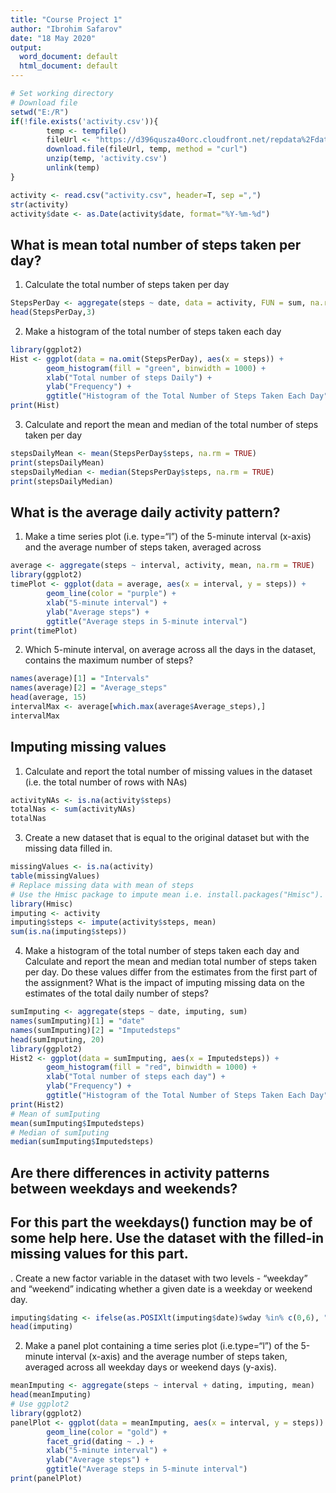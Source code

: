```yaml
---
title: "Course Project 1"
author: "Ibrohim Safarov"
date: "18 May 2020"
output:
  word_document: default
  html_document: default
---
```


```r
# Set working directory
# Download file
setwd("E:/R")
if(!file.exists('activity.csv')){
        temp <- tempfile()
        fileUrl <- "https://d396qusza40orc.cloudfront.net/repdata%2Fdata%2Factivity.zip"
        download.file(fileUrl, temp, method = "curl")
        unzip(temp, 'activity.csv')
        unlink(temp)
}

activity <- read.csv("activity.csv", header=T, sep =",")
str(activity)
activity$date <- as.Date(activity$date, format="%Y-%m-%d")
```
## What is mean total number of steps taken per day?
1. Calculate the total number of steps taken per day

```r
StepsPerDay <- aggregate(steps ~ date, data = activity, FUN = sum, na.rm = TRUE); dim(StepsPerDay)
head(StepsPerDay,3)
```
2. Make a histogram of the total number of steps taken each day

```r
library(ggplot2)
Hist <- ggplot(data = na.omit(StepsPerDay), aes(x = steps)) + 
        geom_histogram(fill = "green", binwidth = 1000) +
        xlab("Total number of steps Daily") +
        ylab("Frequency") +
        ggtitle("Histogram of the Total Number of Steps Taken Each Day")
print(Hist)
```
3. Calculate and report the mean and median of the total number of steps taken per day

```r
stepsDailyMean <- mean(StepsPerDay$steps, na.rm = TRUE)
print(stepsDailyMean)
stepsDailyMedian <- median(StepsPerDay$steps, na.rm = TRUE)
print(stepsDailyMedian)
```
## What is the average daily activity pattern?
1. Make a time series plot (i.e. type="l") of the 5-minute interval (x-axis) and the average number of steps taken, averaged across 
```r
average <- aggregate(steps ~ interval, activity, mean, na.rm = TRUE)
library(ggplot2)
timePlot <- ggplot(data = average, aes(x = interval, y = steps)) +
        geom_line(color = "purple") +
        xlab("5-minute interval") +
        ylab("Average steps") +
        ggtitle("Average steps in 5-minute interval")
print(timePlot)
```
2. Which 5-minute interval, on average across all the days in the dataset, contains the maximum number of steps?
```r
names(average)[1] = "Intervals"
names(average)[2] = "Average_steps"
head(average, 15)
intervalMax <- average[which.max(average$Average_steps),]
intervalMax
```
## Imputing missing values

1. Calculate and report the total number of missing values in the dataset (i.e. the total number of rows with NAs)
```r
activityNAs <- is.na(activity$steps)
totalNas <- sum(activityNAs)
totalNas
```
3. Create a new dataset that is equal to the original dataset but with the missing data filled in.
```r
missingValues <- is.na(activity)
table(missingValues)
# Replace missing data with mean of steps
# Use the Hmisc package to impute mean i.e. install.packages("Hmisc"). Then load the package.
library(Hmisc)
imputing <- activity
imputing$steps <- impute(activity$steps, mean)
sum(is.na(imputing$steps))
```
4. Make a histogram of the total number of steps taken each day and Calculate and report the mean and median total number of steps taken per day. Do these values differ from the estimates from the first part of the assignment? What is the impact of imputing missing data on the estimates of the total daily number of steps?

```r
sumImputing <- aggregate(steps ~ date, imputing, sum)
names(sumImputing)[1] = "date"
names(sumImputing)[2] = "Imputedsteps"
head(sumImputing, 20)
library(ggplot2)
Hist2 <- ggplot(data = sumImputing, aes(x = Imputedsteps)) +
        geom_histogram(fill = "red", binwidth = 1000) +
        xlab("Total number of steps each day") +
        ylab("Frequency") +
        ggtitle("Histogram of the Total Number of Steps Taken Each Day")
print(Hist2)
# Mean of sumIputing
mean(sumImputing$Imputedsteps)
# Median of sumIputing
median(sumImputing$Imputedsteps)
```
## Are there differences in activity patterns between weekdays and weekends?

## For this part the weekdays() function may be of some help here. Use the dataset with the filled-in missing values for this part.

. Create a new factor variable in the dataset with two levels - "weekday" and "weekend" indicating whether a given date is a weekday or weekend day.
```r
imputing$dating <- ifelse(as.POSIXlt(imputing$date)$wday %in% c(0,6), "Weekend", "Weekday")
head(imputing)
```

2. Make a panel plot containing a time series plot (i.e.type="l") of the 5-minute interval (x-axis) and the average number of steps taken, averaged across all weekday days or weekend days (y-axis).
```r
meanImputing <- aggregate(steps ~ interval + dating, imputing, mean)
head(meanImputing)
# Use ggplot2
library(ggplot2)
panelPlot <- ggplot(data = meanImputing, aes(x = interval, y = steps)) +
        geom_line(color = "gold") +
        facet_grid(dating ~ .) +
        xlab("5-minute interval") +
        ylab("Average steps") +
        ggtitle("Average steps in 5-minute interval")
print(panelPlot)
```

